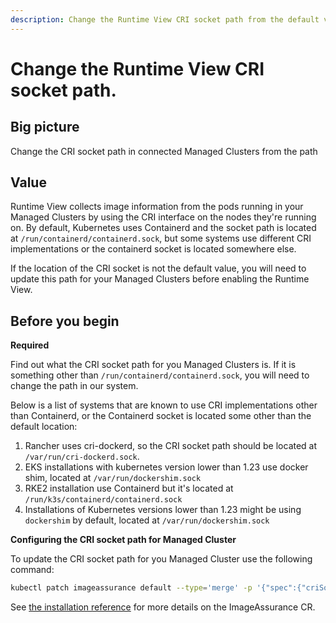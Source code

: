 ```yaml
---
description: Change the Runtime View CRI socket path from the default value.
---
```


# Change the Runtime View CRI socket path.

## Big picture

Change the CRI socket path in connected Managed Clusters from the path

## Value

Runtime View collects image information from the pods running in your Managed Clusters by using the CRI interface on the nodes
they're running on. By default, Kubernetes uses Containerd and the socket path is located at `/run/containerd/containerd.sock`,
but some systems use different CRI implementations or the containerd socket is located somewhere else.

If the location of the CRI socket is not the default value, you will need to update this path for your Managed Clusters
before enabling the Runtime View.

## Before you begin

**Required**

Find out what the CRI socket path for you Managed Clusters is. If it is something other than `/run/containerd/containerd.sock`,
you will need to change the path in our system.

Below is a list of systems that are known to use CRI implementations other than Containerd, or the Containerd socket
is located some other than the default location:
1. Rancher uses cri-dockerd, so the CRI socket path should be located at `/var/run/cri-dockerd.sock`.
2. EKS installations with kubernetes version lower than 1.23 use docker shim, located at `/var/run/dockershim.sock`
3. RKE2 installation use Containerd but it's located at `/run/k3s/containerd/containerd.sock`
4. Installations of Kubernetes versions lower than 1.23 might be using `dockershim` by default, located at `/var/run/dockershim.sock`

**Configuring the CRI socket path for Managed Cluster**

To update the CRI socket path for you Managed Cluster use the following command:
```bash
kubectl patch imageassurance default --type='merge' -p '{"spec":{"criSocketPath":"<path-to-cri-socket"}}'
```

See [the installation reference](../reference/installation/api.mdx#image-assurance.operator.tigera.io/v1.ImageAssuranceSpec) for more details on the ImageAssurance CR.
